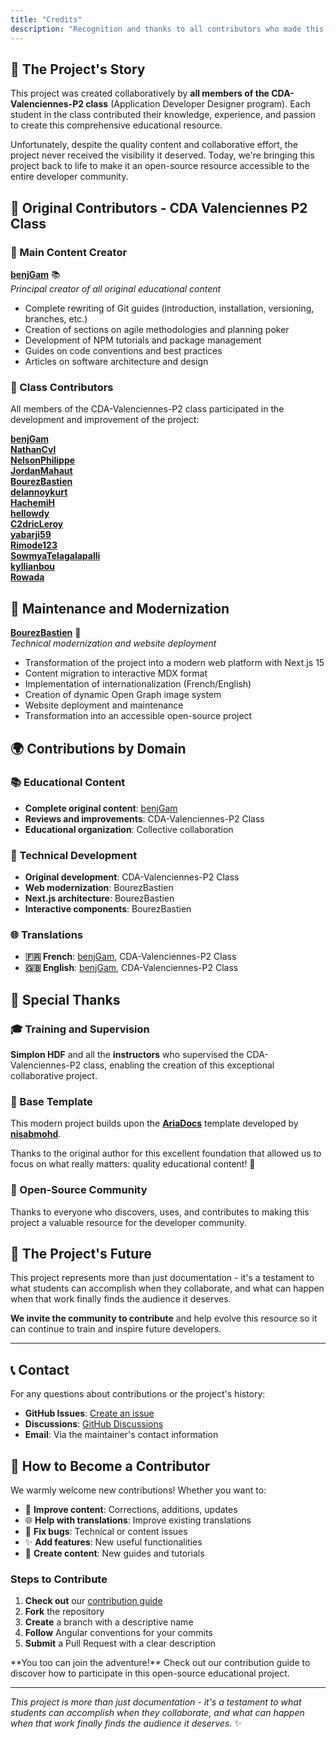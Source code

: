 ```yaml
---
title: "Credits"
description: "Recognition and thanks to all contributors who made this collaborative educational project possible."
---
```


## 🌟 The Project's Story

This project was created collaboratively by **all members of the CDA-Valenciennes-P2 class** (Application Developer Designer program). Each student in the class contributed their knowledge, experience, and passion to create this comprehensive educational resource.

Unfortunately, despite the quality content and collaborative effort, the project never received the visibility it deserved. Today, we're bringing this project back to life to make it an open-source resource accessible to the entire developer community.

## 👥 Original Contributors - CDA Valenciennes P2 Class

### 🎯 Main Content Creator

**[benjGam](https://github.com/benjGam)** 📚  
*Principal creator of all original educational content*

- Complete rewriting of Git guides (introduction, installation, versioning, branches, etc.)
- Creation of sections on agile methodologies and planning poker
- Development of NPM tutorials and package management
- Guides on code conventions and best practices
- Articles on software architecture and design

### 🤝 Class Contributors

All members of the CDA-Valenciennes-P2 class participated in the development and improvement of the project:

<div className="grid grid-cols-2 md:grid-cols-3 gap-4 my-6">
  <div className="border rounded-lg p-4 text-center">
    <strong><a href="https://github.com/benjGam" target="_blank" className="text-blue-600 hover:text-blue-800">benjGam</a></strong>
  </div>
  <div className="border rounded-lg p-4 text-center">
    <strong><a href="https://github.com/NathanCvl" target="_blank" className="text-blue-600 hover:text-blue-800">NathanCvl</a></strong>
  </div>
  <div className="border rounded-lg p-4 text-center">
    <strong><a href="https://github.com/NelsonPhilippe" target="_blank" className="text-blue-600 hover:text-blue-800">NelsonPhilippe</a></strong>
  </div>
  <div className="border rounded-lg p-4 text-center">
    <strong><a href="https://github.com/JordanMahaut" target="_blank" className="text-blue-600 hover:text-blue-800">JordanMahaut</a></strong>
  </div>
  <div className="border rounded-lg p-4 text-center">
    <strong><a href="https://github.com/BourezBastien" target="_blank" className="text-blue-600 hover:text-blue-800">BourezBastien</a></strong>
  </div>
  <div className="border rounded-lg p-4 text-center">
    <strong><a href="https://github.com/delannoykurt" target="_blank" className="text-blue-600 hover:text-blue-800">delannoykurt</a></strong>
  </div>
  <div className="border rounded-lg p-4 text-center">
    <strong><a href="https://github.com/HachemiH" target="_blank" className="text-blue-600 hover:text-blue-800">HachemiH</a></strong>
  </div>
  <div className="border rounded-lg p-4 text-center">
    <strong><a href="https://github.com/hellowdy" target="_blank" className="text-blue-600 hover:text-blue-800">hellowdy</a></strong>
  </div>
  <div className="border rounded-lg p-4 text-center">
    <strong><a href="https://github.com/C2dricLeroy" target="_blank" className="text-blue-600 hover:text-blue-800">C2dricLeroy</a></strong>
  </div>
  <div className="border rounded-lg p-4 text-center">
    <strong><a href="https://github.com/yabarji59" target="_blank" className="text-blue-600 hover:text-blue-800">yabarji59</a></strong>
  </div>
  <div className="border rounded-lg p-4 text-center">
    <strong><a href="https://github.com/Rimode123" target="_blank" className="text-blue-600 hover:text-blue-800">Rimode123</a></strong>
  </div>
  <div className="border rounded-lg p-4 text-center">
    <strong><a href="https://github.com/SowmyaTelagalapalli" target="_blank" className="text-blue-600 hover:text-blue-800">SowmyaTelagalapalli</a></strong>
  </div>
  <div className="border rounded-lg p-4 text-center">
    <strong><a href="https://github.com/kyllianbou" target="_blank" className="text-blue-600 hover:text-blue-800">kyllianbou</a></strong>
  </div>
  <div className="border rounded-lg p-4 text-center">
    <strong><a href="https://github.com/Rowada" target="_blank" className="text-blue-600 hover:text-blue-800">Rowada</a></strong>
  </div>
</div>

## 🔧 Maintenance and Modernization

**[BourezBastien](https://github.com/BourezBastien)** 🚀  
*Technical modernization and website deployment*

- Transformation of the project into a modern web platform with Next.js 15
- Content migration to interactive MDX format
- Implementation of internationalization (French/English)
- Creation of dynamic Open Graph image system
- Website deployment and maintenance
- Transformation into an accessible open-source project

## 🌍 Contributions by Domain

### 📚 Educational Content
- **Complete original content**: [benjGam](https://github.com/benjGam)
- **Reviews and improvements**: CDA-Valenciennes-P2 Class
- **Educational organization**: Collective collaboration

### 🔧 Technical Development
- **Original development**: CDA-Valenciennes-P2 Class
- **Web modernization**: BourezBastien
- **Next.js architecture**: BourezBastien
- **Interactive components**: BourezBastien

### 🌐 Translations
- **🇫🇷 French**: [benjGam](https://github.com/benjGam), CDA-Valenciennes-P2 Class
- **🇬🇧 English**: [benjGam](https://github.com/benjGam), CDA-Valenciennes-P2 Class

## 🙏 Special Thanks

### 🎓 Training and Supervision
**Simplon HDF** and all the **instructors** who supervised the CDA-Valenciennes-P2 class, enabling the creation of this exceptional collaborative project.

### 🎨 Base Template
This modern project builds upon the **[AriaDocs](https://github.com/nisabmohd/Aria-Docs)** template developed by **[nisabmohd](https://github.com/nisabmohd)**.

<Note>
Thanks to the original author for this excellent foundation that allowed us to focus on what really matters: quality educational content! 🎉
</Note>

### 🌟 Open-Source Community
Thanks to everyone who discovers, uses, and contributes to making this project a valuable resource for the developer community.

## 🚀 The Project's Future

This project represents more than just documentation - it's a testament to what students can accomplish when they collaborate, and what can happen when that work finally finds the audience it deserves.

**We invite the community to contribute** and help evolve this resource so it can continue to train and inspire future developers.

---

## 📞 Contact

For any questions about contributions or the project's history:

- **GitHub Issues**: [Create an issue](https://github.com/urahost/concepteur-developpeur.com/issues)
- **Discussions**: [GitHub Discussions](https://github.com/urahost/concepteur-developpeur.com/discussions)
- **Email**: Via the maintainer's contact information

## 🤝 How to Become a Contributor

We warmly welcome new contributions! Whether you want to:

- 📝 **Improve content**: Corrections, additions, updates
- 🌐 **Help with translations**: Improve existing translations
- 🐛 **Fix bugs**: Technical or content issues
- ✨ **Add features**: New useful functionalities
- 📖 **Create content**: New guides and tutorials

### Steps to Contribute

1. **Check out** our [contribution guide](/en/contributing)
2. **Fork** the repository
3. **Create** a branch with a descriptive name
4. **Follow** Angular conventions for your commits
5. **Submit** a Pull Request with a clear description

<Note type="success">
**You too can join the adventure!** Check out our contribution guide to discover how to participate in this open-source educational project.
</Note>

---

*This project is more than just documentation - it's a testament to what students can accomplish when they collaborate, and what can happen when that work finally finds the audience it deserves.* ✨